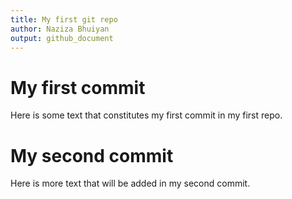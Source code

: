 ```yaml
---
title: My first git repo
author: Naziza Bhuiyan
output: github_document
---
```


# My first commit

Here is some text that constitutes my first commit in my first repo.

# My second commit

Here is more text that will be added in my second commit.